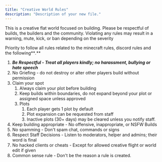 ```yaml
---
title: "Creative World Rules"
description: "Description of your new file."
---
```


This is a creative flat world focused on building. Please be respectful of builds, the builders and the community. Violating any rules may result in a warning, mute, kick, or ban depending on the severity

Priority to follow all rules related to the minecraft rules, discord rules and the following**_._**

1. **_Be Respectful - Treat all players kindly; no harassment, bullying or hate speech_**
2. No Griefing - do not destroy or alter other players build without permission
3. Claim your spot
   1. Always claim your plot before building
   2. Keep builds within boundaries, do not expand beyond your plot or assigned space unless approved
   3. Plots
      1. Each player gets 1 plot by default
      2. Plot expansion can be requested from staff
      3. Inactive plots (30+ days) may be cleared unless you notify staff.
4. Keep building appropriate - No offensive, inappropriate, or NSFW Builds
5. No spamming - Don't spam chat, commands or signs
6. Respect Staff Decisions - Listen to moderators, helper and admins; their word is final
7. No hacked clients or cheats - Except for allowed creative flight or world edit if given
8. Common sense rule - Don't be the reason a rule is created.